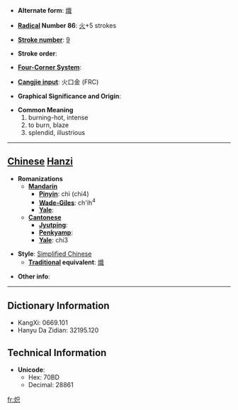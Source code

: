 * '''Alternate form''': [[熾]]

* '''[[Wiktionary:Chinese radical index| Radical]] Number 86''': [[Wiktionary:Chinese radical index 火|火]]+5 strokes

* '''[[Wiktionary:Chinese total strokes index|Stroke number]]''': [[Wiktionary:Chinese total strokes index 9|9]]

* '''Stroke order''': 

* '''[[Wiktionary:Chinese four corner index|Four-Corner System]]''': 

* '''[[Wiktionary:Chinese Cangjie index|Cangjie input]]''': 火口金 (FRC)

* '''Graphical Significance and Origin''': 

* '''Common Meaning'''
*#burning-hot, intense
*# to burn, blaze
*# splendid, illustrious


----

== [[Chinese]] [[Hanzi]] ==

* '''Romanizations'''
** '''[[Mandarin]]'''
*** '''[[Pinyin]]''': chì (chi4)
*** '''[[Wade-Giles]]''': ch'ih<sup>4</sup>
*** '''[[Yale]]''': 
** '''[[Cantonese]]'''
*** '''[[Jyutping]]''':
*** '''[[Penkyamp]]''': 
*** '''[[Yale]]''': chi3

* '''Style''': [[Simplified Chinese]] 
** '''[[Traditional Chinese|Traditional]] equivalent''': [[熾]]

* '''Other info''': 

----

== Dictionary Information ==

* KangXi: 0669.101
* Hanyu Da Zidian: 32195.120

== Technical Information ==

* '''Unicode''':
** Hex: 70BD
** Decimal: 28861

[[fr:炽]]